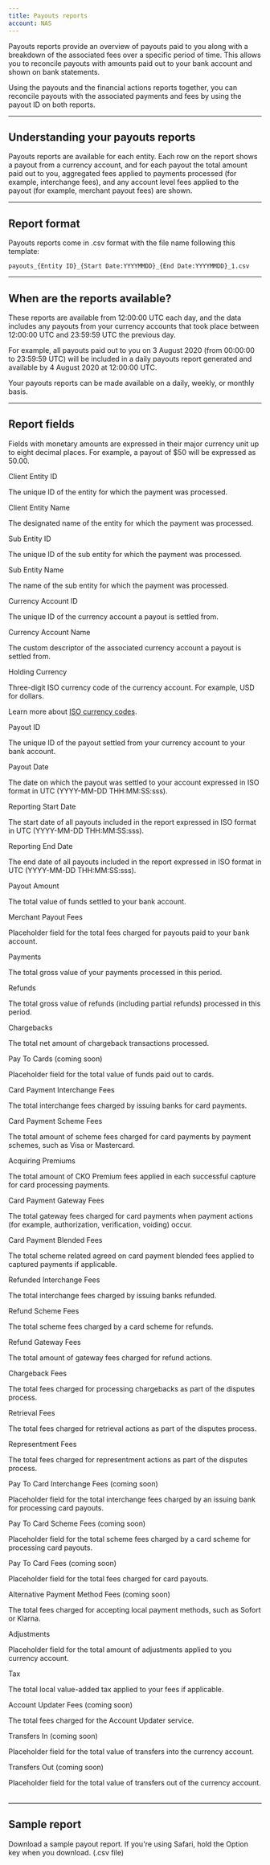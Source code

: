```yaml
---
title: Payouts reports
account: NAS
---
```


Payouts reports provide an overview of payouts paid to you along with a breakdown of the associated fees over a specific period of time. This allows you to reconcile payouts with amounts paid out to your bank account and shown on bank statements.

Using the payouts and the financial actions reports together, you can reconcile payouts with the associated payments and fees by using the payout ID on both reports.

---

## Understanding your payouts reports

Payouts reports are available for each entity. Each row on the report shows a payout from a currency account, and for each payout the total amount paid out to you, aggregated fees applied to payments processed (for example, interchange fees), and any account level fees applied to the payout (for example, merchant payout fees) are shown.

---

## Report format

Payouts reports come in .csv format with the file name following this template:

`payouts_{Entity ID}_{Start Date:YYYYMMDD}_{End Date:YYYYMMDD}_1.csv`

---

## When are the reports available?

These reports are available from 12:00:00 UTC each day, and the data includes any payouts from your currency accounts that took place between 12:00:00 UTC and 23:59:59 UTC the previous day.

For example, all payouts paid out to you on 3 August 2020 (from 00:00:00 to 23:59:59 UTC) will be included in a daily payouts report generated and available by 4 August 2020 at 12:00:00 UTC.

Your payouts reports can be made available on a daily, weekly, or monthly basis.

---

## Report fields

<Accordion title="See full list of field names and descriptions">

<TipBox variant="info">

Fields with monetary amounts are expressed in their major currency unit up to eight decimal places. For example, a payout of $50 will be expressed as 50.00.

</TipBox>

<Table>
<TableHead headers={['Field name', 'Description']} />
<TableBody>
<TableRow>
<TableCell>

Client Entity ID

</TableCell>
<TableCell>

The unique ID of the entity for which the payment was processed.

</TableCell>
</TableRow>
<TableRow>
<TableCell>

Client Entity Name

</TableCell>
<TableCell>

The designated name of the entity for which the payment was processed.

</TableCell>
</TableRow>
<TableRow>
<TableCell>

Sub Entity ID

</TableCell>
<TableCell>

The unique ID of the sub entity for which the payment was processed.

</TableCell>
</TableRow>
<TableRow>
<TableCell>

Sub Entity Name

</TableCell>
<TableCell>

The name of the sub entity for which the payment was processed.

</TableCell>
</TableRow>
<TableRow>
<TableCell>

Currency Account ID

</TableCell>
<TableCell>

The unique ID of the currency account a payout is settled from.

</TableCell>
</TableRow>
<TableRow>
<TableCell>

Currency Account Name

</TableCell>
<TableCell>

The custom descriptor of the associated currency account a payout is settled from.

</TableCell>
</TableRow>
<TableRow>
<TableCell>

Holding Currency

</TableCell>
<TableCell>

Three-digit ISO currency code of the currency account. For example, USD for dollars.

<InfoBox>

Learn more about [ISO currency codes](/resources/codes/currency-codes).

</InfoBox>

</TableCell>
</TableRow>
<TableRow>
<TableCell>

Payout ID

</TableCell>
<TableCell>

The unique ID of the payout settled from your currency account to your bank account.

</TableCell>
</TableRow>
<TableRow>
<TableCell>

Payout Date

</TableCell>
<TableCell>

The date on which the payout was settled to your account expressed in ISO format in UTC (YYYY-MM-DD THH:MM:SS:sss).

</TableCell>
</TableRow>
<TableRow>
<TableCell>

Reporting Start Date

</TableCell>
<TableCell>

The start date of all payouts included in the report expressed in ISO format in UTC (YYYY-MM-DD THH:MM:SS:sss).

</TableCell>
</TableRow>
<TableRow>
<TableCell>

Reporting End Date

</TableCell>
<TableCell>

The end date of all payouts included in the report expressed in ISO format in UTC (YYYY-MM-DD THH:MM:SS:sss).

</TableCell>
</TableRow>
<TableRow>
<TableCell>

Payout Amount

</TableCell>
<TableCell>

The total value of funds settled to your bank account.

</TableCell>
</TableRow>
<TableRow>
<TableCell>

Merchant Payout Fees

</TableCell>
<TableCell>

Placeholder field for the total fees charged for payouts paid to your bank account.

</TableCell>
</TableRow>
<TableRow>
<TableCell>

Payments

</TableCell>
<TableCell>

The total gross value of your payments processed in this period.

</TableCell>
</TableRow>
<TableRow>
<TableCell>

Refunds

</TableCell>
<TableCell>

The total gross value of refunds (including partial refunds) processed in this period.

</TableCell>
</TableRow>
<TableRow>
<TableCell>

Chargebacks

</TableCell>
<TableCell>

The total net amount of chargeback transactions processed.

</TableCell>
</TableRow>
<TableRow>
<TableCell>

Pay To Cards (coming soon)

</TableCell>
<TableCell>

Placeholder field for the total value of funds paid out to cards.

</TableCell>
</TableRow>
<TableRow>
<TableCell>

Card Payment Interchange Fees

</TableCell>
<TableCell>

The total interchange fees charged by issuing banks for card payments.

</TableCell>
</TableRow>
<TableRow>
<TableCell>

Card Payment Scheme Fees

</TableCell>
<TableCell>

The total amount of scheme fees charged for card payments by payment schemes, such as Visa or Mastercard.

</TableCell>
</TableRow>
<TableRow>
<TableCell>

Acquiring Premiums

</TableCell>
<TableCell>

The total amount of CKO Premium fees applied in each successful capture for card processing payments.

</TableCell>
</TableRow>
<TableRow>
<TableCell>

Card Payment Gateway Fees

</TableCell>
<TableCell>

The total gateway fees charged for card payments when payment actions (for example, authorization, verification, voiding) occur.

</TableCell>
</TableRow>
<TableRow>
<TableCell>

Card Payment Blended Fees

</TableCell>
<TableCell>

The total scheme related agreed on card payment blended fees applied to captured payments if applicable.

</TableCell>
</TableRow>
<TableRow>
<TableCell>

Refunded Interchange Fees

</TableCell>
<TableCell>

The total interchange fees charged by issuing banks refunded.

</TableCell>
</TableRow>
<TableRow>
<TableCell>

Refund Scheme Fees

</TableCell>
<TableCell>

The total scheme fees charged by a card scheme for refunds.

</TableCell>
</TableRow>
<TableRow>
<TableCell>

Refund Gateway Fees

</TableCell>
<TableCell>

The total amount of gateway fees charged for refund actions.

</TableCell>
</TableRow>
<TableRow>
<TableCell>

Chargeback Fees

</TableCell>
<TableCell>

The total fees charged for processing chargebacks as part of the disputes process.

</TableCell>
</TableRow>
<TableRow>
<TableCell>

Retrieval Fees

</TableCell>
<TableCell>

The total fees charged for retrieval actions as part of the disputes process.

</TableCell>
</TableRow>
<TableRow>
<TableCell>

Representment Fees

</TableCell>
<TableCell>

The total fees charged for representment actions as part of the disputes process.

</TableCell>
</TableRow>
<TableRow>
<TableCell>

Pay To Card Interchange Fees (coming soon)

</TableCell>
<TableCell>

Placeholder field for the total interchange fees charged by an issuing bank for processing card payouts.

</TableCell>
</TableRow>
<TableRow>
<TableCell>

Pay To Card Scheme Fees (coming soon)

</TableCell>
<TableCell>

Placeholder field for the total scheme fees charged by a card scheme for processing card payouts.

</TableCell>
</TableRow>
<TableRow>
<TableCell>

Pay To Card Fees (coming soon)

</TableCell>
<TableCell>

Placeholder field for the total fees charged for card payouts.

</TableCell>
</TableRow>
<TableRow>
<TableCell>

Alternative Payment Method Fees (coming soon)

</TableCell>
<TableCell>

The total fees charged for accepting local payment methods, such as Sofort or Klarna.

</TableCell>
</TableRow>
<TableRow>
<TableCell>

Adjustments

</TableCell>
<TableCell>

Placeholder field for the total amount of adjustments applied to you currency account.

</TableCell>
</TableRow>
<TableRow>
<TableCell>

Tax

</TableCell>
<TableCell>

The total local value-added tax applied to your fees if applicable.

</TableCell>
</TableRow>
<TableRow>
<TableCell>

Account Updater Fees (coming soon)

</TableCell>
<TableCell>

The total fees charged for the Account Updater service.

</TableCell>
</TableRow>
<TableRow>
<TableCell>

Transfers In (coming soon)

</TableCell>
<TableCell>

Placeholder field for the total value of transfers into the currency account.

</TableCell>
</TableRow>
<TableRow>
<TableCell>

Transfers Out (coming soon)

</TableCell>
<TableCell>

Placeholder field for the total value of transfers out of the currency account.

</TableCell>
</TableRow>
</TableBody>
</Table>
</Accordion>

---

## Sample report

<ExternalLink href="https://assets.checkout.com/docs/downloads/SAMPLE-payouts_ent_zxmc2csd961nfd2mcwzkvdgmpb_20210114_20210115_1.csv" >Download a sample payout report</ExternalLink>. If you're using Safari, hold the Option key when you download. (.csv file)




